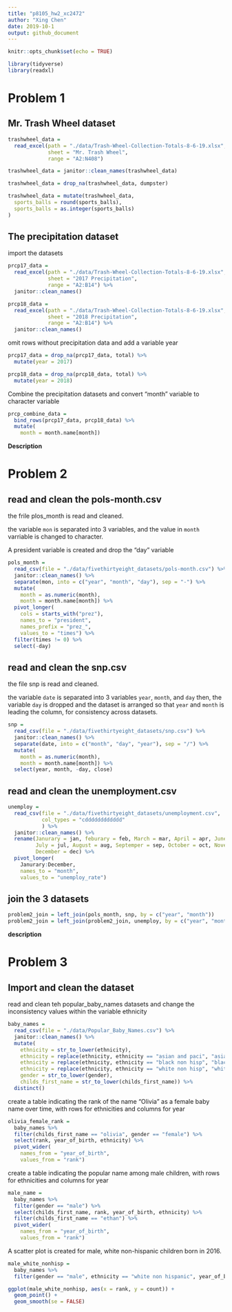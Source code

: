 ```yaml
---
title: "p8105_hw2_xc2472"
author: "Xing Chen"
date: 2019-10-1
output: github_document
---
```


```r
knitr::opts_chunk$set(echo = TRUE)

library(tidyverse)
library(readxl)
```


# Problem 1

## Mr. Trash Wheel dataset

```r
trashwheel_data = 
  read_excel(path = "./data/Trash-Wheel-Collection-Totals-8-6-19.xlsx", 
             sheet = "Mr. Trash Wheel", 
             range = "A2:N408")

trashwheel_data = janitor::clean_names(trashwheel_data)

trashwheel_data = drop_na(trashwheel_data, dumpster)

trashwheel_data = mutate(trashwheel_data, 
  sports_balls = round(sports_balls),
  sports_balls = as.integer(sports_balls)
)
```

## The precipitation dataset

import the datasets

```r
prcp17_data = 
  read_excel(path = "./data/Trash-Wheel-Collection-Totals-8-6-19.xlsx",
             sheet = "2017 Precipitation",
             range = "A2:B14") %>% 
  janitor::clean_names()

prcp18_data = 
  read_excel(path = "./data/Trash-Wheel-Collection-Totals-8-6-19.xlsx",
             sheet = "2018 Precipitation",
             range = "A2:B14") %>% 
  janitor::clean_names()
```

omit rows without precipitation data and add a variable year

```r
prcp17_data = drop_na(prcp17_data, total) %>% 
  mutate(year = 2017)

prcp18_data = drop_na(prcp18_data, total) %>% 
  mutate(year = 2018)
```

Combine the precipitation datasets and convert "month" variable to character variable

```r
prcp_combine_data = 
  bind_rows(prcp17_data, prcp18_data) %>% 
  mutate(
    month = month.name[month])
```

**Description**


# Problem 2

## read and clean the pols-month.csv

the frile plos_month is read and cleaned. 

the variable `mon` is separated into 3 variables, and the value in `month` varriable is changed to character.

A president variable is created and drop the "day" variable

```r
pols_month = 
  read_csv(file = "./data/fivethirtyeight_datasets/pols-month.csv") %>% 
  janitor::clean_names() %>% 
  separate(mon, into = c("year", "month", "day"), sep = "-") %>% 
  mutate(
    month = as.numeric(month),
    month = month.name[month]) %>% 
  pivot_longer(
    cols = starts_with("prez"),
    names_to = "president",
    names_prefix = "prez_",
    values_to = "times") %>% 
  filter(times != 0) %>% 
  select(-day)
```


## read and clean the snp.csv

the file snp is read and cleaned.

the variable `date` is separated into 3 variables `year`, `month`, and `day`
then, the variable `day` is dropped and the dataset is arranged so that `year` and
`month` is leading the column, for consistency across datasets. 

```r
snp = 
  read_csv(file = "./data/fivethirtyeight_datasets/snp.csv") %>% 
  janitor::clean_names() %>% 
  separate(date, into = c("month", "day", "year"), sep = "/") %>% 
  mutate(
    month = as.numeric(month),
    month = month.name[month]) %>% 
  select(year, month, -day, close) 
```


## read and clean the unemployment.csv

```r
unemploy = 
  read_csv(file = "./data/fivethirtyeight_datasets/unemployment.csv", 
           col_types = "cdddddddddddd"
           ) %>% 
  janitor::clean_names() %>% 
  rename(Janurary = jan, feburary = feb, March = mar, April = apr, June = jun, 
         July = jul, August = aug, Septemper = sep, October = oct, November = nov, 
         December = dec) %>% 
  pivot_longer(
    Janurary:December,
    names_to = "month",
    values_to = "unemploy_rate")
```

## join the 3 datasets

```r
problem2_join = left_join(pols_month, snp, by = c("year", "month"))
problem2_join = left_join(problem2_join, unemploy, by = c("year", "month"))
```

**description**


# Problem 3

## Import and clean the dataset

read and clean teh popular_baby_names datasets and change the inconsistency values within the 
variable ethnicity

```r
baby_names = 
  read_csv(file = "./data/Popular_Baby_Names.csv") %>% 
  janitor::clean_names() %>% 
  mutate(
    ethnicity = str_to_lower(ethnicity),
    ethnicity = replace(ethnicity, ethnicity == "asian and paci", "asian and pacific islander"),
    ethnicity = replace(ethnicity, ethnicity == "black non hisp", "black non hispanic"),
    ethnicity = replace(ethnicity, ethnicity == "white non hisp", "white non hispanic"),
    gender = str_to_lower(gender),
    childs_first_name = str_to_lower(childs_first_name)) %>% 
  distinct()
```

create a table indicating the rank of the name "Olivia" as a female baby name over time, 
with rows for ethnicities and columns for year

```r
olivia_female_rank = 
  baby_names %>% 
  filter(childs_first_name == "olivia", gender == "female") %>% 
  select(rank, year_of_birth, ethnicity) %>% 
  pivot_wider(
    names_from = "year_of_birth",
    values_from = "rank")
```

create a table indicating the popular name among male children, 
with rows for ethnicities and columns for year

```r
male_name = 
  baby_names %>% 
  filter(gender == "male") %>% 
  select(childs_first_name, rank, year_of_birth, ethnicity) %>% 
  filter(childs_first_name == "ethan") %>% 
  pivot_wider(
    names_from = "year_of_birth",
    values_from = "rank")
```

A scatter plot is created for male, white non-hispanic children born in 2016. 

```r
male_white_nonhisp = 
  baby_names %>% 
  filter(gender == "male", ethnicity == "white non hispanic", year_of_birth == 2016)

ggplot(male_white_nonhisp, aes(x = rank, y = count)) + 
  geom_point() +
  geom_smooth(se = FALSE)
```




